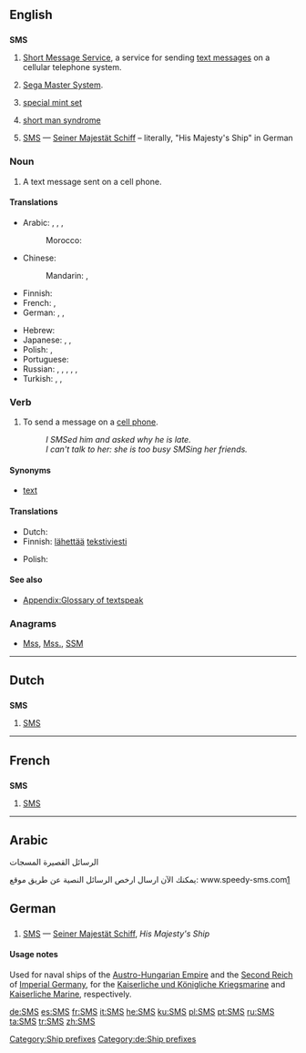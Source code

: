 {{wikipedia|dab=SMS (disambiguation)}}
{{also|sms}}
==English==

==={{initialism}}===
'''SMS'''

# [[Short Message Service]], a service for sending [[text message]]s on a cellular telephone system.
# {{video games}} [[w:Sega Master System|Sega Master System]].
# {{numismatics}} [[special mint set]]
# {{psychology}} [[short man syndrome]]
# {{military|nautical}} [[#German|SMS]] &mdash; [[Seiner Majestät Schiff]] &ndash; literally, "His Majesty's Ship" in German

===Noun===
{{en-noun|es}}

# A text message sent on a cell phone.

====Translations====
{{trans-top|a text message sent on a cell phone}}
* Arabic: {{t|ar|رسالة|f|tr=risaala}},  {{t|ar|رسالة إس إم إس|f|tr=risaalat 'es 'em 'es}},  {{t|ar|إس إم إس|m|tr='es 'em 'es}},  {{qualifier|colloquial}} {{t|ar|ميسيج|m|tr=miisij}}
*: Morocco: {{tø|ary|ميساج|tr=mīsāž|sc=Arab}}
* Chinese:
*: Mandarin: {{t-|cmn|短信|tr=duǎnxìn|sc=Hani}},  {{t-|cmn|SMS|tr=es-em-es}}
* Finnish: {{t+|fi|tekstiviesti}}
* French: {{t+|fr|SMS|m}},  {{t+|fr|texto|m}}
* German: {{t+|de|SMS|f|n}},  {{t|de|SMS-Nachricht|f}},  {{t|de|Textnachricht|f}}
{{trans-mid}}
* Hebrew: {{t+|he|סמס}}
* Japanese: {{t+|ja|伝言|tr=でんごん, dengon}},  {{t|ja|エス・エム・エス|tr=esu-emu-esu}},  {{t-|ja|ＳＭＳ|tr=esu-emu-esu}}
* Polish: {{t+|pl|SMS|m}}, {{t-|pl|esemes|m}}
* Portuguese: {{t+|pt|SMS}}
* Russian: {{t+|ru|SMS|m}},  {{t|ru|эс-эм-эс|m|tr=es-em-és}},  {{qualifier|colloquial}} {{t|ru|эсэмэска|f|tr=eseméska}},  {{t+|ru|сообщение|n|tr=soobščénije}},  {{qualifier|slang}} {{t|ru|месседж|m|tr=méssedž}} <!--gramota.ru -->,  {{t|ru|СМС|m|tr=SMS}}
* Turkish: {{t+|tr|SMS}},  {{t+|tr|mesaj}},  {{t|tr|kısa mesaj}}
{{trans-bottom}}

===Verb===
{{en-verb|SMS|es}}

# To send a message on a [[cell phone]].
#: ''I SMSed him and asked why he is late.''
#: ''I can't talk to her: she is too busy SMSing her friends.''

====Synonyms====
* [[text#Verb|text]]

====Translations====
{{trans-top|to send a message on a cell phone}}
* Dutch: {{t+|nl|sms'en}}
* Finnish: [[lähettää]] [[tekstiviesti]]
{{trans-mid}}
* Polish: {{t-|pl|esemesować}}
{{trans-bottom}}

====See also====
*[[Appendix:Glossary of textspeak]]

===Anagrams===
* {{alphagram|mss}} [[Mss#English|Mss]], [[Mss.#English|Mss.]], [[SSM#English|SSM]]
[[Category:Ship prefixes]]
----

==Dutch==

==={{initialism|Dutch}}===
'''SMS'''

# [[#English|SMS]]

----

==French==

==={{initialism|French}}===
'''SMS'''

# [[#English|SMS]]

----

==Arabic==
الرسائل القصيرة
المسجات

يمكنك الآن ارسال ارخص الرسائل النصية عن طريق موقع:
www.speedy-sms.com[http://www.speedy-sms.com]
==German==

==={{initialism|German}}===
{{infl|de|initialism}}

# {{nautical|military|lang=de}} [[#English|SMS]] &mdash; [[Seiner Majestät Schiff]], ''His Majesty's Ship''

====Usage notes====
Used for naval ships of the [[Austro-Hungarian Empire]] and the [[Second Reich]] of [[Imperial Germany]], for the [[Kaiserliche und Königliche Kriegsmarine]] and [[Kaiserliche Marine]], respectively.

[[Category:de:Ship prefixes]]

[[de:SMS]]
[[es:SMS]]
[[fr:SMS]]
[[it:SMS]]
[[he:SMS]]
[[ku:SMS]]
[[pl:SMS]]
[[pt:SMS]]
[[ru:SMS]]
[[ta:SMS]]
[[tr:SMS]]
[[zh:SMS]]